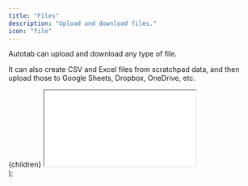 ```yaml
---
title: "Files"
description: "Upload and download files."
icon: "file"
---
```


Autotab can upload and download any type of file.

It can also create CSV and Excel files from scratchpad data, and then upload those to Google Sheets, Dropbox, OneDrive, etc.

  <div
    style={{
      position: "relative",
      paddingBottom: "62.456140350877185%",
      height: 0,
      marginBottom: "var(--ifm-leading)",
    }}
  >
    {children}
    <iframe
      src={url}
      style={{
        position: "absolute",
        top: 0,
        left: 0,
        width: "100%",
        height: "100%",
      }}
    ></iframe>
  </div>
);

<EmbeddedVideo url="https://www.loom.com/embed/9d6e3f6e1b7e4d69b87ca920f8447eb4?sid=88314e23-9102-412b-90ae-06abe156be86"></EmbeddedVideo>
